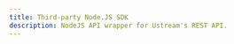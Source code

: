 ```yaml
---
title: Third-party Node.JS SDK
description: NodeJS API wrapper for Ustream's REST API.
---
```



<Row className="resource-card-group">
  <Column colMd={4} colLg={4} noGutterSm>
    <CustomCard
      title="NodeJS SDK"
      href="https://github.com/MichaelJamesParsons/ustream-nodejs-sdk"
      content="Javascript API wrapper for Ustream's REST API"
    ></CustomCard>
  </Column>
</Row>

